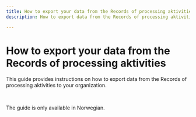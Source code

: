 ```yaml
---
title: How to export your data from the Records of processing aktivities
description: How to export data from the Records of processing aktivities to your organization.

---
```


# How to export your data from the Records of processing aktivities

<Ingress>
This guide provides instructions on how to export data from the Records of processing aktivities to your organization.
</Ingress>

&nbsp;

<Alert size='sm'>
    The guide is only available in Norwegian.
</Alert>





